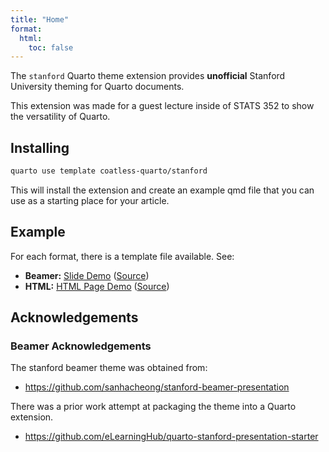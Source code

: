 ```yaml
---
title: "Home"
format: 
  html:
    toc: false
---
```


The `stanford` Quarto theme extension provides **unofficial** Stanford University theming for Quarto documents. 

:::{.callout-note}
This extension was made for a guest lecture inside of STATS 352 to show the versatility of Quarto.
:::

## Installing

```bash
quarto use template coatless-quarto/stanford
```

This will install the extension and create an example qmd file that you can use as a starting place for your article.

## Example

For each format, there is a template file available. See:

- **Beamer:** [Slide Demo](demos/template-beamer.qmd) ([Source](https://github.com/coatless-quarto/stanford/blob/main/docs/demos/template-beamer.qmd))
- **HTML:** [HTML Page Demo](demos/template-html.qmd) ([Source](https://github.com/coatless-quarto/stanford/blob/main/docs/demos/template-html.qmd))

## Acknowledgements

### Beamer Acknowledgements 

The stanford beamer theme was obtained from:

- <https://github.com/sanhacheong/stanford-beamer-presentation>

There was a prior work attempt at packaging the theme into a Quarto extension. 

- <https://github.com/eLearningHub/quarto-stanford-presentation-starter>

